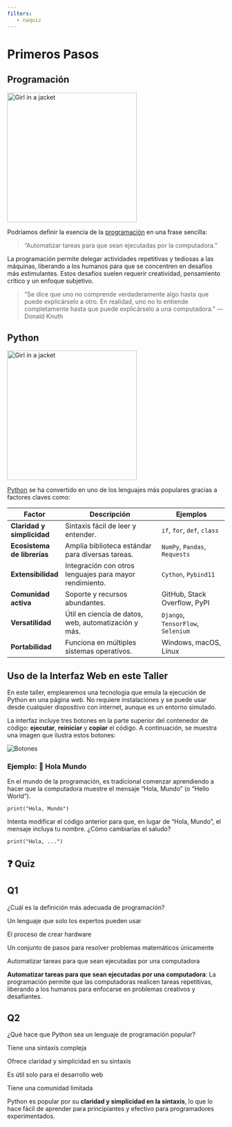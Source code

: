 ```yaml
---
filters:
   - naquiz
---
```


# Primeros Pasos

## Programación

<img src="../../images/programming.png" alt="Girl in a jacket" width="300" >


Podríamos definir la esencia de la [programación](https://es.wikipedia.org/wiki/Programaci%C3%B3n) en una frase sencilla:

> "Automatizar tareas para que sean ejecutadas por la computadora."

La programación permite delegar actividades repetitivas y tediosas a las máquinas, liberando a los humanos para que se concentren en desafíos más estimulantes. Estos desafíos suelen requerir creatividad, pensamiento crítico y un enfoque subjetivo.

> "Se dice que uno no comprende verdaderamente algo hasta que puede explicárselo a otro. En realidad, uno no lo entiende completamente hasta que puede explicárselo a una computadora." — Donald Knuth



## Python

<img src="../../images/python.png" alt="Girl in a jacket" width="300" >

[Python](https://es.wikipedia.org/wiki/Python) se ha convertido en uno de los lenguajes más populares gracias a factores claves como:

| **Factor**                   | **Descripción**                                            | **Ejemplos**                            |
|------------------------------|------------------------------------------------------------|-----------------------------------------|
| **Claridad y simplicidad**   | Sintaxis fácil de leer y entender.                         | `if`, `for`, `def`, `class`             |
| **Ecosistema de librerías**  | Amplia biblioteca estándar para diversas tareas.           | `NumPy`, `Pandas`, `Requests`           |
| **Extensibilidad**           | Integración con otros lenguajes para mayor rendimiento.    | `Cython`, `Pybind11`                    |
| **Comunidad activa**         | Soporte y recursos abundantes.                             | GitHub, Stack Overflow, PyPI            |
| **Versatilidad**             | Útil en ciencia de datos, web, automatización y más.       | `Django`, `TensorFlow`, `Selenium`      |
| **Portabilidad**             | Funciona en múltiples sistemas operativos.                 | Windows, macOS, Linux                   |




## Uso de la Interfaz Web en este Taller

En este taller, emplearemos una tecnología que emula la ejecución de Python en una página web. No requiere instalaciones y se puede usar desde cualquier dispositivo con internet, aunque es un entorno simulado.

La interfaz incluye tres botones en la parte superior del contenedor de código: **ejecutar**, **reiniciar** y **copiar** el código. A continuación, se muestra una imagen que ilustra estos botones:

<img src="../../images/botones.png" alt="Botones"  >


### Ejemplo: 👋 Hola Mundo

En el mundo de la programación, es tradicional comenzar aprendiendo a hacer que la computadora muestre el mensaje "Hola, Mundo" (o "Hello World").

```pyodide-python
print("Hola, Mundo")
```

::: {.callout-tip collapse="false" title="Desafío:"}
Intenta modificar el código anterior para que, en lugar de "Hola, Mundo", el mensaje incluya tu nombre. ¿Cómo cambiarías el saludo?
:::

```pyodide-python
print("Hola, ...")
```


## ❓ Quiz

::: {.panel-tabset}

## Q1

:::::{.question}
¿Cuál es la definición más adecuada de programación?

::::{.choices}

:::{.choice}
Un lenguaje que solo los expertos pueden usar
:::

:::{.choice}
El proceso de crear hardware
:::

:::{.choice}
Un conjunto de pasos para resolver problemas matemáticos únicamente
:::

:::{.choice .correct-choice}
Automatizar tareas para que sean ejecutadas por una computadora
:::

:::{.button-clear title="Limpiar respuesta" button-class="btn btn-light btn-xs"}
:::

:::{.button-answer title="Mostrar respuesta" button-class="btn btn-info btn-xs"}
**Automatizar tareas para que sean ejecutadas por una computadora**: La programación permite que las computadoras realicen tareas repetitivas, liberando a los humanos para enfocarse en problemas creativos y desafiantes.
:::

:::::
:::::


## Q2

:::::{.question}
¿Qué hace que Python sea un lenguaje de programación popular?

::::{.choices}

:::{.choice}
Tiene una sintaxis compleja
:::

:::{.choice .correct-choice}
Ofrece claridad y simplicidad en su sintaxis
:::

:::{.choice}
Es útil solo para el desarrollo web
:::

:::{.choice}
Tiene una comunidad limitada
:::

:::{.button-clear title="Limpiar respuesta" button-class="btn btn-light btn-xs"}
:::

:::{.button-answer title="Mostrar respuesta" button-class="btn btn-info btn-xs"}
Python es popular por su **claridad y simplicidad en la sintaxis**, lo que lo hace fácil de aprender para principiantes y efectivo para programadores experimentados.
:::

:::::
:::::

:::